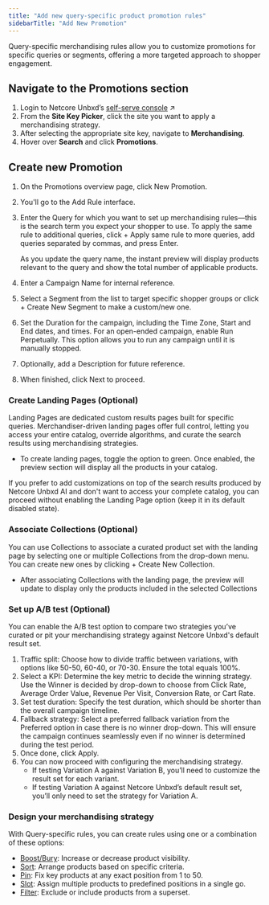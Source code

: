 ```yaml
---
title: "Add new query-specific product promotion rules"
sidebarTitle: "Add New Promotion"
---
```


Query-specific merchandising rules allow you to customize promotions for specific queries or segments, offering a more targeted approach to shopper engagement.

## Navigate to the Promotions section

1. Login to Netcore Unbxd’s [self-serve console](https://console.unbxd.io/) ↗
2. From the **Site Key Picker**, click the site you want to apply a merchandising strategy.
3. After selecting the appropriate site key, navigate to **Merchandising**.
4. Hover over **Search** and click **Promotions**.

## Create new Promotion

1. On the Promotions overview page, click New Promotion.
2. You'll go to the Add Rule interface.
3. Enter the Query for which you want to set up merchandising rules—this is the search term you expect your shopper to use.
   <Info>
     To apply the same rule to additional queries, click \+ Apply same rule to more queries, add queries separated by commas, and press Enter.
   </Info>
   
   <Note>
      As you update the query name, the instant preview will display products relevant to the query and show the total number of applicable products.
   </Note>
4. Enter a Campaign Name for internal reference.
5. Select a Segment from the list to target specific shopper groups or click \+ Create New Segment to make a custom/new one.
6. Set the Duration for the campaign, including the Time Zone, Start and End dates, and times.
   <Info>
     For an open-ended campaign, enable Run Perpetually. This option allows you to run any campaign until it is manually stopped.
   </Info>
7. Optionally, add a Description for future reference.
8. When finished, click Next to proceed.

### Create Landing Pages (Optional)

Landing Pages are dedicated custom results pages built for specific queries. Merchandiser-driven landing pages offer full control, letting you access your entire catalog, override algorithms, and curate the search results using merchandising strategies.

- To create landing pages, toggle the option to green. Once enabled, the preview section will display all the products in your catalog.

If you prefer to add customizations on top of the search results produced by Netcore Unbxd AI and don't want to access your complete catalog, you can proceed without enabling the Landing Page option (keep it in its default disabled state).

### Associate Collections (Optional)

You can use Collections to associate a curated product set with the landing page by selecting one or multiple Collections from the drop-down menu. You can create new ones by clicking \+ Create New Collection.

- After associating Collections with the landing page, the preview will update to display only the products included in the selected Collections

### Set up A/B test (Optional)

You can enable the A/B test option to compare two strategies you’ve curated or pit your merchandising strategy against Netcore Unbxd's default result set.

1. Traffic split: Choose how to divide traffic between variations, with options like 50-50, 60-40, or 70-30. Ensure the total equals 100%.
2. Select a KPI: Determine the key metric to decide the winning strategy. Use the Winner is decided by drop-down to choose from Click Rate, Average Order Value, Revenue Per Visit, Conversion Rate, or Cart Rate.
3. Set test duration: Specify the test duration, which should be shorter than the overall campaign timeline.
4. Fallback strategy: Select a preferred fallback variation from the Preferred option in case there is no winner drop-down. This will ensure the campaign continues seamlessly even if no winner is determined during the test period.
5. Once done, click Apply.
6. You can now proceed with configuring the merchandising strategy.
   - If testing Variation A against Variation B, you’ll need to customize the result set for each variant.
   - If testing Variation A against Netcore Unbxd’s default result set, you’ll only need to set the strategy for Variation A.

### Design your merchandising strategy

With Query-specific rules, you can create rules using one or a combination of these options:

- [Boost/Bury](/user-guides/merchandising/promotions/boost): Increase or decrease product visibility.
- [Sort](/user-guides/merchandising/promotions/sort): Arrange products based on specific criteria.
- [Pin](/user-guides/merchandising/promotions/pin): Fix key products at any exact position from 1 to 50.
- [Slot](/user-guides/merchandising/promotions/slot): Assign multiple products to predefined positions in a single go.
- [Filter](/user-guides/merchandising/promotions/filter): Exclude or include products from a superset.